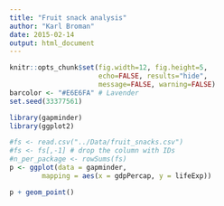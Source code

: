 ```yaml
---
title: "Fruit snack analysis"
author: "Karl Broman"
date: 2015-02-14
output: html_document
---
```


```r
knitr::opts_chunk$set(fig.width=12, fig.height=5,
                      echo=FALSE, results="hide",
                      message=FALSE, warning=FALSE)
barcolor <- "#E6E6FA" # Lavender
set.seed(33377561)
```

```r
library(gapminder)
library(ggplot2)
```

```r
#fs <- read.csv("../Data/fruit_snacks.csv")
#fs <- fs[,-1] # drop the column with IDs
#n_per_package <- rowSums(fs)
p <- ggplot(data = gapminder,
	    mapping = aes(x = gdpPercap, y = lifeExp))

p + geom_point()
```
